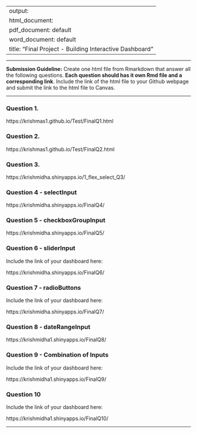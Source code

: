 
---
output: 
  html_document:
  pdf_document: default
  word_document: default
title: "Final Project - Building Interactive Dashboard"
---

------------------------------------------------------------------------

**Submission Guideline:** Create one html file from Rmarkdown that answer all the following questions. **Each question should has it own Rmd file and a corresponding link**. Include the link of the html file to your Github webpage and submit the link to the html file to Canvas.

------------------------------------------------------------------------

### Question 1.

 https://krishmas1.github.io/Test/FinalQ1.html

### Question 2.

https://krishmas1.github.io/Test/FinalQ2.html  

### Question 3.

https://krishmidha.shinyapps.io/1_flex_select_Q3/ 

### Question 4 - selectInput

https://krishmidha.shinyapps.io/FinalQ4/ 

### Question 5 - checkboxGroupInput

https://krishmidha.shinyapps.io/FinalQ5/ 

### Question 6 - sliderInput

Include the link of your dashboard here:

https://krishmidha.shinyapps.io/FinalQ6/ 

### Question 7 - radioButtons

Include the link of your dashboard here:

https://krishmidha.shinyapps.io/FinalQ7/

### Question 8 - dateRangeInput

https://krishmidha1.shinyapps.io/FinalQ8/ 

### Question 9 - Combination of Inputs

Include the link of your dashboard here: 

https://krishmidha1.shinyapps.io/FinalQ9/

### Question 10

Include the link of your dashboard here:

https://krishmidha1.shinyapps.io/FinalQ10/

------------------------------------------------------------------------





